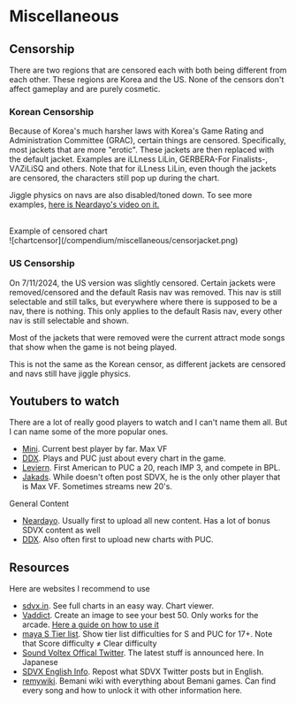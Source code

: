 # Miscellaneous

## Censorship
There are two regions that are censored each with both being different from each
other. These regions are Korea and the US. None of the censors don't affect
gameplay and are purely cosmetic.

### Korean Censorship
Because of Korea's much harsher laws with Korea's Game Rating and Administration
Committee (GRAC), certain things are censored. Specifically, most jackets that
are more "erotic". These jackets are then replaced with the default jacket.
Examples are iLLness LiLin, GERBERA-For Finalists-, VΛZiLiSQ and others. Note
that for iLLness LiLin, even though the jackets are censored, the characters still
pop up during the chart.

Jiggle physics on navs are also disabled/toned down. To see more examples, [here is Neardayo's video on it.](https://www.youtube.com/watch?v=Qb60uBDiKsU)

<br/>
<div className="text-center">
  Example of censored chart
</div>

<div className="flex items-center justify-center">
  ![chartcensor](/compendium/miscellaneous/censorjacket.png)
</div>

### US Censorship
On 7/11/2024, the US version was slightly censored. Certain jackets were
removed/censored and the default Rasis nav was removed. This nav is still
selectable and still talks, but everywhere where there is supposed to be a nav,
there is nothing. This only applies to the default Rasis nav, every other nav is
still selectable and shown.

Most of the jackets that were removed were the current attract mode songs that
show when the game is not being played. 

This is not the same as the Korean censor, as different jackets are censored and
navs still have jiggle physics.

## Youtubers to watch
There are a lot of really good players to watch and I can't name them all. But I can name some of the more popular ones.

- [Mini](https://www.youtube.com/@minisdvx7740). Current best player by far. Max VF
- [DDX](https://www.youtube.com/@DDX). Plays and PUC just about every chart in the game.
- [Leviern](https://www.youtube.com/channel/UCJTia5N5iJPEfaEUTcnErxw). First American to PUC a 20, reach IMP 3, and compete in BPL. 
- [Jakads](https://www.youtube.com/@Jakads_realkk). While doesn't often post SDVX, he is the only other player that is Max VF. Sometimes streams new 20's.

General Content
- [Neardayo](https://www.youtube.com/@Neardayo). Usually first to upload all new content. Has a lot of bonus SDVX content as well
- [DDX](https://www.youtube.com/@DDX). Also often first to upload new charts with PUC. 

## Resources
Here are websites I recommend to use

- [sdvx.in](https://sdvx.in/). See full charts in an easy way. Chart viewer.
- [Vaddict](https://vaddict.b35.jp/). Create an image to see your best 50. Only works for the arcade. [Here a guide on how to use it](https://voltexes.com/how-to-use-vaddict/)
- [maya S Tier list](https://sdvx.maya2silence.com/table). Show tier list difficulties for S and PUC for 17+. Note that Score difficulty ≠ Clear difficulty
- [Sound Voltex Offical Twitter](https://x.com/SOUNDVOLTEX573). The latest stuff is announced here. In Japanese
- [SDVX English Info](https://x.com/sdvx_english). Repost what SDVX Twitter posts but in English.
- [remywiki](https://remywiki.com/Main_Page). Bemani wiki with everything about Bemani games. Can find every song and how to unlock it with other information here.


